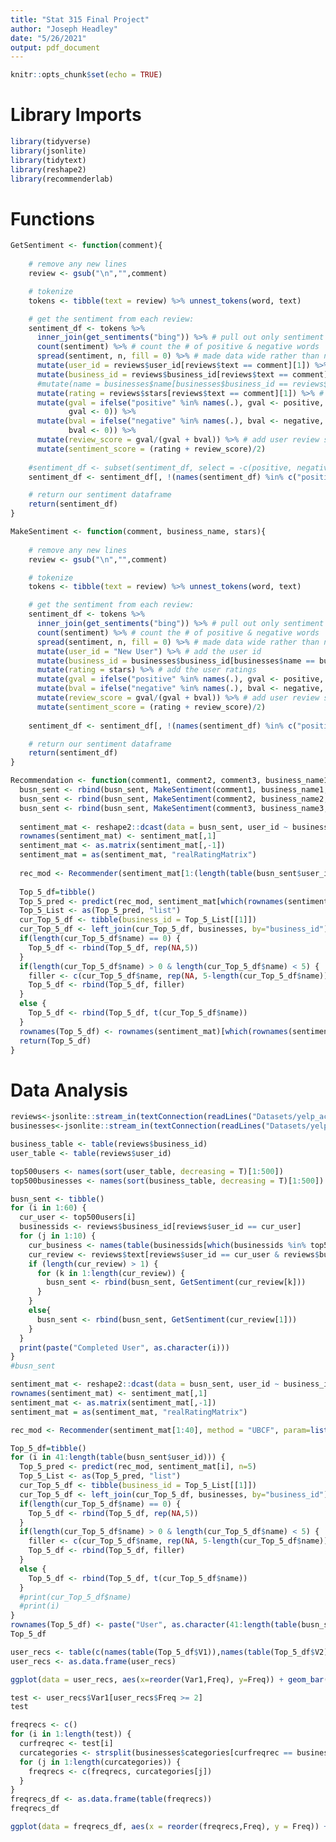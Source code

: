 ```yaml
---
title: "Stat 315 Final Project"
author: "Joseph Headley"
date: "5/26/2021"
output: pdf_document
---
```


```r
knitr::opts_chunk$set(echo = TRUE)
```

# Library Imports

```r
library(tidyverse)
library(jsonlite)
library(tidytext)
library(reshape2)
library(recommenderlab)
```

# Functions

```r
GetSentiment <- function(comment){
  
    # remove any new lines
    review <- gsub("\n","",comment)

    # tokenize
    tokens <- tibble(text = review) %>% unnest_tokens(word, text)

    # get the sentiment from each review: 
    sentiment_df <- tokens %>%
      inner_join(get_sentiments("bing")) %>% # pull out only sentiment words
      count(sentiment) %>% # count the # of positive & negative words
      spread(sentiment, n, fill = 0) %>% # made data wide rather than narrow
      mutate(user_id = reviews$user_id[reviews$text == comment][1]) %>% # add the user id
      mutate(business_id = reviews$business_id[reviews$text == comment][1]) %>% # add the business id
      #mutate(name = businesses$name[businesses$business_id == reviews$business_id[reviews$text == comment][1]]) %>% # add the name of the business
      mutate(rating = reviews$stars[reviews$text == comment][1]) %>% # add the user ratings
      mutate(gval = ifelse("positive" %in% names(.), gval <- positive, 
             gval <- 0)) %>%
      mutate(bval = ifelse("negative" %in% names(.), bval <- negative, 
             bval <- 0)) %>%
      mutate(review_score = gval/(gval + bval)) %>% # add user review sentiment analysis score
      mutate(sentiment_score = (rating + review_score)/2)
      
    #sentiment_df <- subset(sentiment_df, select = -c(positive, negative))
    sentiment_df <- sentiment_df[, !(names(sentiment_df) %in% c("positive", "negative", "gval", "bval", "review_score", "rating"))]

    # return our sentiment dataframe
    return(sentiment_df)
}
```

```r
MakeSentiment <- function(comment, business_name, stars){
  
    # remove any new lines
    review <- gsub("\n","",comment)

    # tokenize
    tokens <- tibble(text = review) %>% unnest_tokens(word, text)

    # get the sentiment from each review: 
    sentiment_df <- tokens %>%
      inner_join(get_sentiments("bing")) %>% # pull out only sentiment words
      count(sentiment) %>% # count the # of positive & negative words
      spread(sentiment, n, fill = 0) %>% # made data wide rather than narrow
      mutate(user_id = "New User") %>% # add the user id
      mutate(business_id = businesses$business_id[businesses$name == business_name][1]) %>% # add the business id
      mutate(rating = stars) %>% # add the user ratings
      mutate(gval = ifelse("positive" %in% names(.), gval <- positive, gval <- 0)) %>%
      mutate(bval = ifelse("negative" %in% names(.), bval <- negative, bval <- 0)) %>%
      mutate(review_score = gval/(gval + bval)) %>% # add user review sentiment analysis score
      mutate(sentiment_score = (rating + review_score)/2)
      
    sentiment_df <- sentiment_df[, !(names(sentiment_df) %in% c("positive", "negative", "gval", "bval", "review_score", "rating"))]

    # return our sentiment dataframe
    return(sentiment_df)
}
```

```r
Recommendation <- function(comment1, comment2, comment3, business_name1, business_name2, business_name3, stars1, stars2, stars3){
  busn_sent <- rbind(busn_sent, MakeSentiment(comment1, business_name1, stars1))
  busn_sent <- rbind(busn_sent, MakeSentiment(comment2, business_name2, stars2))
  busn_sent <- rbind(busn_sent, MakeSentiment(comment3, business_name3, stars3))
  
  sentiment_mat <- reshape2::dcast(data = busn_sent, user_id ~ business_id, mean, value.var = "sentiment_score", na.rm = T)
  rownames(sentiment_mat) <- sentiment_mat[,1]
  sentiment_mat <- as.matrix(sentiment_mat[,-1])
  sentiment_mat = as(sentiment_mat, "realRatingMatrix")
  
  rec_mod <- Recommender(sentiment_mat[1:(length(table(busn_sent$user_id))-1)], method = "UBCF", param=list(method="Cosine",nn=10))
  
  Top_5_df=tibble()
  Top_5_pred <- predict(rec_mod, sentiment_mat[which(rownames(sentiment_mat) == "New User")], n=5)
  Top_5_List <- as(Top_5_pred, "list")
  cur_Top_5_df <- tibble(business_id = Top_5_List[[1]])
  cur_Top_5_df <- left_join(cur_Top_5_df, businesses, by="business_id")
  if(length(cur_Top_5_df$name) == 0) {
    Top_5_df <- rbind(Top_5_df, rep(NA,5))
  }
  if(length(cur_Top_5_df$name) > 0 & length(cur_Top_5_df$name) < 5) {
    filler <- c(cur_Top_5_df$name, rep(NA, 5-length(cur_Top_5_df$name)))
    Top_5_df <- rbind(Top_5_df, filler)
  }
  else {
    Top_5_df <- rbind(Top_5_df, t(cur_Top_5_df$name))
  }
  rownames(Top_5_df) <- rownames(sentiment_mat)[which(rownames(sentiment_mat) == "New User")]
  return(Top_5_df)
}
```

# Data Analysis

```r
reviews<-jsonlite::stream_in(textConnection(readLines("Datasets/yelp_academic_dataset_review.json", n=1000000)),verbose=F)
businesses<-jsonlite::stream_in(textConnection(readLines("Datasets/yelp_academic_dataset_business.json", n=100000)),verbose=F)
```

```r
business_table <- table(reviews$business_id)
user_table <- table(reviews$user_id)
```

```r
top500users <- names(sort(user_table, decreasing = T)[1:500])
top500businesses <- names(sort(business_table, decreasing = T)[1:500])
```

```r
busn_sent <- tibble()
for (i in 1:60) {
  cur_user <- top500users[i]
  businessids <- reviews$business_id[reviews$user_id == cur_user]
  for (j in 1:10) {
    cur_business <- names(table(businessids[which(businessids %in% top500businesses)]))[j]
    cur_review <- reviews$text[reviews$user_id == cur_user & reviews$business_id == cur_business]
    if (length(cur_review) > 1) {
      for (k in 1:length(cur_review)) {
        busn_sent <- rbind(busn_sent, GetSentiment(cur_review[k]))
      }
    }
    else{
      busn_sent <- rbind(busn_sent, GetSentiment(cur_review[1]))
    }
  }
  print(paste("Completed User", as.character(i)))
}
#busn_sent
```

```r
sentiment_mat <- reshape2::dcast(data = busn_sent, user_id ~ business_id, mean, value.var = "sentiment_score", na.rm = F)
rownames(sentiment_mat) <- sentiment_mat[,1]
sentiment_mat <- as.matrix(sentiment_mat[,-1])
sentiment_mat = as(sentiment_mat, "realRatingMatrix")
```

```r
rec_mod <- Recommender(sentiment_mat[1:40], method = "UBCF", param=list(method="Cosine",nn=10))
```

```r
Top_5_df=tibble()
for (i in 41:length(table(busn_sent$user_id))) {
  Top_5_pred <- predict(rec_mod, sentiment_mat[i], n=5)
  Top_5_List <- as(Top_5_pred, "list")
  cur_Top_5_df <- tibble(business_id = Top_5_List[[1]])
  cur_Top_5_df <- left_join(cur_Top_5_df, businesses, by="business_id")
  if(length(cur_Top_5_df$name) == 0) {
    Top_5_df <- rbind(Top_5_df, rep(NA,5))
  }
  if(length(cur_Top_5_df$name) > 0 & length(cur_Top_5_df$name) < 5) {
    filler <- c(cur_Top_5_df$name, rep(NA, 5-length(cur_Top_5_df$name)))
    Top_5_df <- rbind(Top_5_df, filler)
  }
  else {
    Top_5_df <- rbind(Top_5_df, t(cur_Top_5_df$name))
  }
  #print(cur_Top_5_df$name)
  #print(i)
}
rownames(Top_5_df) <- paste("User", as.character(41:length(table(busn_sent$user_id))))
Top_5_df
```

```r
user_recs <- table(c(names(table(Top_5_df$V1)),names(table(Top_5_df$V2)),names(table(Top_5_df$V3)),names(table(Top_5_df$V4)),names(table(Top_5_df$V5))))
user_recs <- as.data.frame(user_recs)
```

```r
ggplot(data = user_recs, aes(x=reorder(Var1,Freq), y=Freq)) + geom_bar(stat = "identity") + theme(axis.text.x = element_text(angle = 75, hjust = 1))
```

```r
test <- user_recs$Var1[user_recs$Freq >= 2]
test

freqrecs <- c()
for (i in 1:length(test)) {
  curfreqrec <- test[i]
  curcategories <- strsplit(businesses$categories[curfreqrec == businesses$name][1], split = ", ")[[1]]
  for (j in 1:length(curcategories)) {
    freqrecs <- c(freqrecs, curcategories[j])
  }
}
freqrecs_df <- as.data.frame(table(freqrecs))
freqrecs_df
```

```r
ggplot(data = freqrecs_df, aes(x = reorder(freqrecs,Freq), y = Freq)) + geom_bar(stat = "identity") + theme(axis.text.x = element_text(angle = 60, hjust = 1))
```
